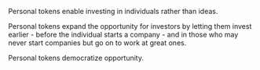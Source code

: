 Personal tokens enable investing in individuals rather than ideas.

Personal tokens expand the opportunity for investors by letting them invest earlier - before the individual starts a company - and in those who may never start companies but go on to work at great ones.

Personal tokens democratize opportunity.
